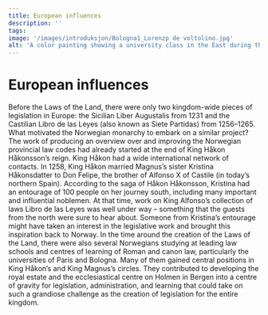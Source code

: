 ```yaml
---
title: European influences
description: ''
tags:
image: '/images/introduksjon/Bologna1_Lorenzp de voltolino.jpg'
alt: 'A color painting showing a university class in the East during the Middle Ages.'
---
```




# European influences

<Container stil="initial side">
    Before the Laws of the Land, there were only two kingdom-wide pieces of legislation in Europe: the Sicilian Liber Augustalis from 1231 and the Castilian Libro de las Leyes (also known as Siete Partidas) from 1256–1265. 
    What motivated the Norwegian monarchy to embark on a similar project? The work of producing an overview over and improving the Norwegian provincial law codes had already started at the end of King Håkon Håkonsson’s reign. 
    King Håkon had a wide international network of contacts. 
    In 1258, King Håkon married Magnus’s sister Kristina Håkonsdatter to Don Felipe, the brother of Alfonso X of Castile (in today’s northern Spain). 
    According to the saga of Håkon Håkonsson, Kristina had an entourage of 100 people on her journey south, including many important and influential noblemen. 
    At that time, work on King Alfonso’s collection of laws Libro de las Leyes was well under way – something that the guests from the north were sure to hear about. 
    Someone from Kristina’s entourage might have taken an interest in the legislative work and brought this inspiration back to Norway. 
    In the time around the creation of the Laws of the Land, there were also several Norwegians studying at leading law schools and centres of learning of Roman and canon law, particularly the universities of Paris and Bologna. 
    Many of them gained central positions in King Håkon’s and King Magnus’s circles. 
    They contributed to developing the royal estate and the ecclesiastical centre on Holmen in Bergen into a centre of gravity for legislation, administration, and learning that could take on such a grandiose challenge as the creation of legislation for the entire kingdom.
</Container>

<Work id="ubb-ms-0791-b" />
<Spacer height={170}/>
